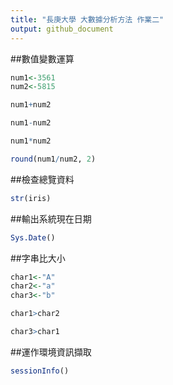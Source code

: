 ```yaml
---
title: "長庚大學 大數據分析方法 作業二"
output: github_document
---
```


##數值變數運算
```r
num1<-3561
num2<-5815

num1+num2

num1-num2

num1*num2

round(num1/num2, 2)
```

##檢查總覽資料
```r
str(iris)
```

##輸出系統現在日期
```r
Sys.Date()
```

##字串比大小
```r
char1<-"A"
char2<-"a"
char3<-"b"

char1>char2

char3>char1
```

##運作環境資訊擷取
```r
sessionInfo()
```



